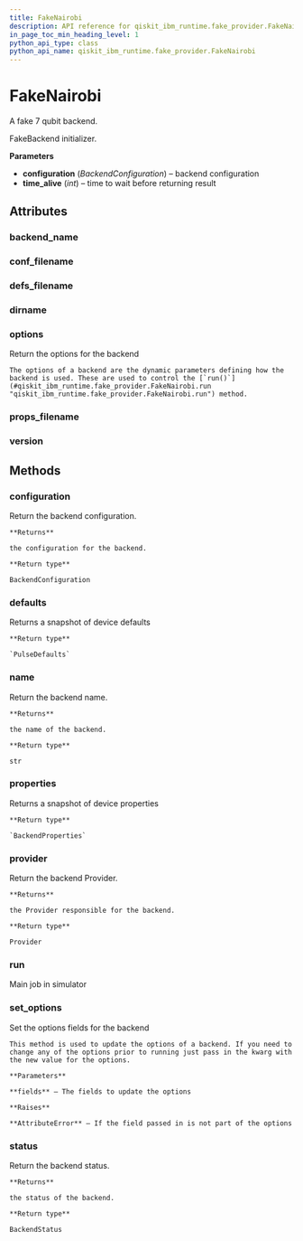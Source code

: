 ```yaml
---
title: FakeNairobi
description: API reference for qiskit_ibm_runtime.fake_provider.FakeNairobi
in_page_toc_min_heading_level: 1
python_api_type: class
python_api_name: qiskit_ibm_runtime.fake_provider.FakeNairobi
---
```


# FakeNairobi

<Class id="qiskit_ibm_runtime.fake_provider.FakeNairobi" github="https://github.com/Qiskit/qiskit-ibm-runtime/tree/stable/0.22/qiskit_ibm_runtime/fake_provider/backends/nairobi/fake_nairobi.py#L31-L38" signature="FakeNairobi">
  A fake 7 qubit backend.

  FakeBackend initializer.

  **Parameters**

  *   **configuration** (*BackendConfiguration*) – backend configuration
  *   **time\_alive** (*int*) – time to wait before returning result

  ## Attributes

  ### backend\_name

  <Attribute id="qiskit_ibm_runtime.fake_provider.FakeNairobi.backend_name" name="backend_name" attributeValue="= 'fake_nairobi'" />

  ### conf\_filename

  <Attribute id="qiskit_ibm_runtime.fake_provider.FakeNairobi.conf_filename" name="conf_filename" attributeValue="= 'conf_nairobi.json'" />

  ### defs\_filename

  <Attribute id="qiskit_ibm_runtime.fake_provider.FakeNairobi.defs_filename" name="defs_filename" attributeValue="= 'defs_nairobi.json'" />

  ### dirname

  <Attribute id="qiskit_ibm_runtime.fake_provider.FakeNairobi.dirname" name="dirname" attributeValue="= '/home/runner/work/qiskit-ibm-runtime/qiskit-ibm-runtime/qiskit_ibm_runtime/fake_provider/backends/nairobi'" />

  ### options

  <Attribute id="qiskit_ibm_runtime.fake_provider.FakeNairobi.options" name="options">
    Return the options for the backend

    The options of a backend are the dynamic parameters defining how the backend is used. These are used to control the [`run()`](#qiskit_ibm_runtime.fake_provider.FakeNairobi.run "qiskit_ibm_runtime.fake_provider.FakeNairobi.run") method.
  </Attribute>

  ### props\_filename

  <Attribute id="qiskit_ibm_runtime.fake_provider.FakeNairobi.props_filename" name="props_filename" attributeValue="= 'props_nairobi.json'" />

  ### version

  <Attribute id="qiskit_ibm_runtime.fake_provider.FakeNairobi.version" name="version" attributeValue="= 1" />

  ## Methods

  ### configuration

  <Function id="qiskit_ibm_runtime.fake_provider.FakeNairobi.configuration" name="configuration" signature="configuration()">
    Return the backend configuration.

    **Returns**

    the configuration for the backend.

    **Return type**

    BackendConfiguration
  </Function>

  ### defaults

  <Function id="qiskit_ibm_runtime.fake_provider.FakeNairobi.defaults" name="defaults" github="https://github.com/Qiskit/qiskit-ibm-runtime/tree/stable/0.22/qiskit_ibm_runtime/fake_provider/fake_pulse_backend.py#L29-L33" signature="defaults()">
    Returns a snapshot of device defaults

    **Return type**

    `PulseDefaults`
  </Function>

  ### name

  <Function id="qiskit_ibm_runtime.fake_provider.FakeNairobi.name" name="name" signature="name()">
    Return the backend name.

    **Returns**

    the name of the backend.

    **Return type**

    str
  </Function>

  ### properties

  <Function id="qiskit_ibm_runtime.fake_provider.FakeNairobi.properties" name="properties" github="https://github.com/Qiskit/qiskit-ibm-runtime/tree/stable/0.22/qiskit_ibm_runtime/fake_provider/fake_qasm_backend.py#L44-L48" signature="properties()">
    Returns a snapshot of device properties

    **Return type**

    `BackendProperties`
  </Function>

  ### provider

  <Function id="qiskit_ibm_runtime.fake_provider.FakeNairobi.provider" name="provider" signature="provider()">
    Return the backend Provider.

    **Returns**

    the Provider responsible for the backend.

    **Return type**

    Provider
  </Function>

  ### run

  <Function id="qiskit_ibm_runtime.fake_provider.FakeNairobi.run" name="run" github="https://github.com/Qiskit/qiskit-ibm-runtime/tree/stable/0.22/qiskit_ibm_runtime/fake_provider/fake_backend.py#L545-L574" signature="run(run_input, **kwargs)">
    Main job in simulator
  </Function>

  ### set\_options

  <Function id="qiskit_ibm_runtime.fake_provider.FakeNairobi.set_options" name="set_options" signature="set_options(**fields)">
    Set the options fields for the backend

    This method is used to update the options of a backend. If you need to change any of the options prior to running just pass in the kwarg with the new value for the options.

    **Parameters**

    **fields** – The fields to update the options

    **Raises**

    **AttributeError** – If the field passed in is not part of the options
  </Function>

  ### status

  <Function id="qiskit_ibm_runtime.fake_provider.FakeNairobi.status" name="status" signature="status()">
    Return the backend status.

    **Returns**

    the status of the backend.

    **Return type**

    BackendStatus
  </Function>
</Class>

